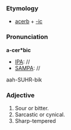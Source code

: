 ===Etymology===
*[[acerb]] + [[-ic]]
===Pronunciation===
'''a-cer*bic'''
*[[IPA]]: //
*[[SAMPA]]: //
aah-SUHR-bik
===Adjective===
#Sour or bitter.
#Sarcastic or cynical.
#Sharp-tempered
